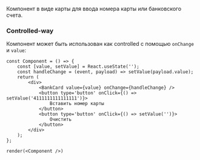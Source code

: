 

Компонент в виде карты для ввода номера карты или банковского счета.

<BankCard />

### Controlled-way

Компонент может быть использован как controlled с помощью `onChange` и `value`:

```tsx live
const Component = () => {
    const [value, setValue] = React.useState('');
    const handleChange = (event, payload) => setValue(payload.value);
    return (
        <div>
            <BankCard value={value} onChange={handleChange} />
            <button type='button' onClick={() => setValue('4111111111111111')}>
                Вставить номер карты
            </button>
            <button type='button' onClick={() => setValue('')}>
                Очистить
            </button>
        </div>
    );
};

render(<Component />)
```
